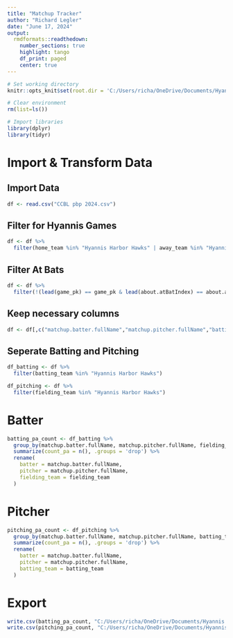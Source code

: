 ---
title: "Matchup Tracker"
author: "Richard Legler"
date: "June 17, 2024"
output: 
  rmdformats::readthedown:
    number_sections: true
    highlight: tango
    df_print: paged
    center: true
---

```{r setup, include=FALSE}
# Set working directory
knitr::opts_knit$set(root.dir = 'C:/Users/richa/OneDrive/Documents/Hyannis Harbor Hawks/Cape Code Data')

# Clear environment
rm(list=ls())

# Import libraries
library(dplyr)
library(tidyr)
```

# Import & Transform Data
## Import Data

```{r}
df <- read.csv("CCBL pbp 2024.csv")
```

## Filter for Hyannis Games

```{r}
df <- df %>%
  filter(home_team %in% "Hyannis Harbor Hawks" | away_team %in% "Hyannis Harbor Hawks")
```

## Filter At Bats
```{r}
df <- df %>%
  filter(!(lead(game_pk) == game_pk & lead(about.atBatIndex) == about.atBatIndex))
```

## Keep necessary columns

```{r}
df <- df[,c("matchup.batter.fullName","matchup.pitcher.fullName","batting_team","fielding_team")]
```

## Seperate Batting and Pitching

```{r}
df_batting <- df %>%
  filter(batting_team %in% "Hyannis Harbor Hawks")

df_pitching <- df %>%
  filter(fielding_team %in% "Hyannis Harbor Hawks")
```

# Batter

```{r}
batting_pa_count <- df_batting %>%
  group_by(matchup.batter.fullName, matchup.pitcher.fullName, fielding_team) %>%
  summarize(count_pa = n(), .groups = 'drop') %>%
  rename(
    batter = matchup.batter.fullName,
    pitcher = matchup.pitcher.fullName,
    fielding_team = fielding_team
  )
```

# Pitcher

```{r}
pitching_pa_count <- df_pitching %>%
  group_by(matchup.batter.fullName, matchup.pitcher.fullName, batting_team) %>%
  summarize(count_pa = n(), .groups = 'drop') %>%
  rename(
    batter = matchup.batter.fullName,
    pitcher = matchup.pitcher.fullName,
    batting_team = batting_team
  )
```

# Export

```{r}
write.csv(batting_pa_count, "C:/Users/richa/OneDrive/Documents/Hyannis Harbor Hawks/Matchup Tracker/Batting Tracker.csv", row.names = FALSE)
write.csv(pitching_pa_count, "C:/Users/richa/OneDrive/Documents/Hyannis Harbor Hawks/Matchup Tracker/Pitching Tracker.csv", row.names = FALSE)
```
